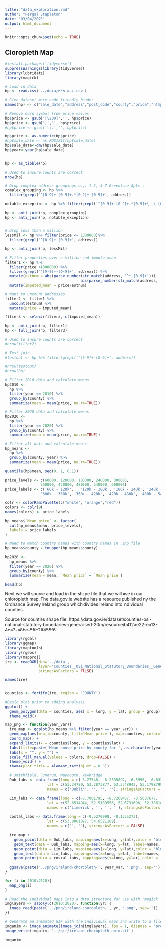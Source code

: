 ```yaml
---
title: "data_exploration.rmd"
author: "Fergal Stapleton"
date: "03/04/2020"
output: html_document
---
```

  
```r
knitr::opts_chunk$set(echo = TRUE)
```

## Cloropleth Map

```r
#install.packages('tidyverse')
suppressWarnings(library(tidyverse))
library(lubridate)
library(magick)

# Load in data
hp <- read.csv('../data/PPR-ALL.csv')

# Give dataset more code friendly header
names(hp) <- c("sale_date","address","post_code","county","price","nfmp","vx","desc","size_desc")

# Remove euro symbol from price values
hp$price <- gsub('[\200]','', hp$price)
hp$price <- gsub(',','', hp$price)
#hp$price <- gsub('\\.','', hp$price)

hp$price <- as.numeric(hp$price)
#hp$sale_date <- as.POSIXlt(hp$sale_date)
hp$sale_date<-dmy(hp$sale_date)
hp$year<-year(hp$sale_date)


hp <- as_tibble(hp)

# Used to insure counts are correct
nrow(hp)

# Drop complex address groupings e.g. 1-2, 4-7 Greenlane Apts ;  
complex_grouping <- hp %>%
  filter(grepl('^[0-9]+-[0-9]+.*[0-9]+-[0-9]+', address))

notable_exception <- hp %>% filter(grepl('^[0-9]+-[0-9]+.*[0-9]+\ -\ [0-9]+', address))

hp <- anti_join(hp, complex_grouping)
hp <- anti_join(hp, notable_exception)


# Drop less than a million
lessMil <- hp %>% filter(price <= 1000000)%>%
  filter(grepl('^[0-9]+-[0-9]+', address))

hp <- anti_join(hp, lessMil)

# Filter properties over a million and impute mean
filter1 <- hp %>%
  filter(price >1000000) %>%
  filter(grepl('^[0-9]+-[0-9]+', address)) %>%
  mutate(estnum = abs(parse_number(str_match(address, '^*-[0-9]+'))) 
                                - abs(parse_number(str_match(address, '^[0-9]+'))) +1 ) %>%
  mutate(imputed_mean = price/estnum)

# Want to uncount addresses
filter2 <- filter1 %>%
  uncount(estnum) %>%
  mutate(price = imputed_mean)

filter3 <- select(filter2,-c(imputed_mean))

hp <- anti_join(hp, filter1)
hp <- full_join(hp, filter3)

# Used to insure counts are correct
#nrow(filter2)

# Test join
#testout <- hp %>% filter(grepl('^[0-9]+-[0-9]+', address))

#nrow(testout)
#nrow(hp)

# Filter 2010 data and calculate means
hp2010 <-
  hp %>%
  filter(year == 2010) %>%
  group_by(county) %>%
  summarize(mean = mean(price, na.rm=TRUE))

# Filter 2020 data and calculate means
hp2020 <-
  hp %>%
  filter(year == 2020) %>%
  group_by(county) %>%
  summarize(mean = mean(price, na.rm=TRUE))

# Filter all data and calculate means
hp_means <-
  hp %>%
  group_by(county, year) %>%
  summarize(mean = mean(price, na.rm=TRUE))

quantile(hp$mean, seq(0, 1, 0.1))

price_levels <- c(60000, 120000, 180000, 240000, 300000,
                360000, 420000, 480000, 540000, 600000)
price_labels <- c('60k - 120k',   '120k - 180k', '180k - 240k', '240k - 300k',
                '300k - 360k', '360k - 420k', '420k - 480k', '480k - 540k', '540k - 600k')

colr <- colorRampPalette(c("white", "orange","red"))
colors <- colr(9)
names(colors) <- price_labels

hp_means$`Mean price` <- factor(
  cut(hp_means$mean, price_levels),
  labels = price_labels
)

# Need to match country names with country names in .shp file
hp_means$county = toupper(hp_means$county)

hp2020 <-
  hp_means %>%
  filter(year == 2020) %>%
  group_by(county) %>%
  summarize(mean = mean, `Mean price` = `Mean price`)

head(hp)


```

Next we will source and load in the shape file that we will use in our chloropleth map. The data.gov.ie website has a resource published ny the Ordnance Survey Ireland group which divides Ireland into individual counties.

Source for counties shape file:
https://data.gov.ie/dataset/counties-osi-national-statutory-boundaries-generalised-20m/resource/b412ae22-ea13-4ca3-a8be-5ffc21f455f6

```r
library(rgdal)
library(ggmap)
library(maptools)
library(rgeos)
library(mapproj)
ire <- readOGR(dsn='../data', 
               layer='Counties__OSi_National_Statutory_Boundaries__Generalised_20m',
               stringsAsFactors = FALSE)

names(ire)


counties <- fortify(ire, region = 'COUNTY')

#Basic plot prior to adding analysis
ggplot() +
  geom_polygon(data = counties, aes( x = long, y = lat, group = group), fill="Forest Green", color="Black") +
  theme_void() 

map_png <- function(year_var){
  ire_map <- ggplot(hp_means %>% filter(year == year_var)) +
  geom_map(aes(map_id=county, fill=`Mean price`), map=counties, color="grey") +
  coord_map() +
  expand_limits(x = counties$long, y = counties$lat) +
  labs(title=paste('Mean house price by county for ', as.character(year_var), '', sep='')) +
  labs(x = "", y = "") +
  scale_fill_manual(values = colors, drop=FALSE) +
  theme_void() +
  theme(plot.title = element_text(hjust = 0.5))
  
  # smithfield, Dundrum, Maynooth, Newbridge
  Dub_labs <- data.frame(long = c(-6.27548, -6.2535892, -6.5996, -6.8324944), 
                   lat = c(53.34780, 53.2873877, 53.3348943, 53.1798799), 
                   names = c('Dublin', '', '', ''), stringsAsFactors = FALSE)
  
  Lim_labs <- data.frame(long = c(-8.7001795, -8.7269407, -8.5637677, -9.3058371), 
                   lat = c(52.6514944, 52.5189556, 52.6731696, 52.3861802), 
                   names = c('Limerick', '', '', ''), stringsAsFactors = FALSE)
  
  costal_labs <- data.frame(long = c(-9.5270998, -8.1235273), 
                   lat = c(53.8001097, 54.6521189), 
                   names = c('', ''), stringsAsFactors = FALSE)
  
  ire_map + 
    geom_point(data = Dub_labs, mapping=aes(x=long, y=lat),color = 'blue', alpha=0.5, size = 1) + 
    geom_text(data = Dub_labs, mapping=aes(x=long, y=lat, label=names, vjust = -0.5, hjust = "center"), size = 2.2) +
    geom_point(data = Lim_labs, mapping=aes(x=long, y=lat),color = 'blue', alpha=0.5, size = 1) + 
    geom_text(data = Lim_labs, mapping=aes(x=long, y=lat, label=names, vjust = "top", hjust = "left"), size = 2.2) +
    geom_point(data = costal_labs, mapping=aes(x=long, y=lat),color = 'green', alpha=0.5, size = 1) 
  
  ggsave(paste('../png/ireland-choropleth-', year_var, '.png', sep=''), width = 4.5, height = 6, units = 'in', dpi=300, pointsize=14)
}

for (i in 2010:2020){
  map_png(i)
}

```

```r
# Read the individual maps into a data structure for use with 'magick'
imglayers <- sapply(c(2010:2020), function(yr) {
  image_read(paste('../png/ireland-choropleth-', yr, '.png', sep=''))
})

# Generate an animated GIF with the individual maps and write to a file
imganim <- image_animate(image_join(imglayers), fps = 1, dispose = "previous")
image_write(imganim, '../gif/ireland-choropleth-anim.gif')

imganim 
```